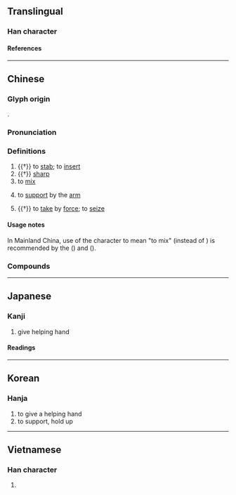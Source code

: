 {{also|搀}}
{{character info}}
==Translingual==

===Han character===
{{Han char|rn=64|rad=手|as=17|sn=20|four=57013|canj=QNRI|ids=⿰扌毚}}

====References====
{{Han ref|kx=0463.140|dkj=12991|dj=0812.190|hdz=31984.160|uh=6519}}

----

==Chinese==
{{zh-forms|s=搀}}

===Glyph origin===
{{Han etym}}
{{Han compound|手|毚|c1=s|c2=p|ls=psc}}.

===Pronunciation===
{{zh-pron
|m=chān
|c=caam1
|h=pfs=
|md=
|mn=chham
|w=
|mc=y
|oc=y
|cat=v,a
}}

===Definitions===
{{zh-hanzi}}

# {{†}} to [[stab]]; to [[insert]]
# {{†}} [[sharp]]
# to [[mix]]
#: {{zh-alt-inline|摻}}
# to [[support]] by the [[arm]]
#: {{zh-alt-inline|摻}}
# {{†}} to [[take]] by [[force]]; to [[seize]]

====Usage notes====
In Mainland China, use of the character {{zh-l|摻}} to mean "to mix" (instead of {{lang|zh|攙}}) is recommended  by the ''{{w|The First Series of Standardized Forms of Words with Non-standardized Variant Forms}}'' ({{w2|zh|pref=《|第一批异形词整理表|suf=》}}) and ''{{w|Xiandai Hanyu Guifan Cidian}}'' ({{w2|zh|pref=《|现代汉语规范词典|suf=》}}).

===Compounds===
{{zh-der|攙雜|攙合|攙和|攙夥|攙越|攙言接語|攙先|打攙|攙口|攙空|攙話接舌|攙兌|攙扶婆|攙扶|攙行奪市|攙親|攙假|攙放|攙奪|長攙攙}}

----

==Japanese==

===Kanji===
{{ja-kanji|grade=|rs=手17}}

# give helping hand

====Readings====
{{ja-readings
|goon=せん
|kanon=さん, しん
|kanyoon=ざん
|kun=さ-す
}}

----

==Korean==

===Hanja===
{{ko-hanja|참}}

# to give a helping hand
# to support, hold up

----

==Vietnamese==

===Han character===
{{vi-readings|rs=手17|reading=sọm}}

# {{rfdef|vi|sort=手17}}